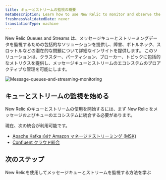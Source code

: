 ```yaml
---
title: キューとストリームの監視の概要
metaDescription: Learn how to use New Relic to monitor and observe the performance of your Kafka message queues and streaming data.
freshnessValidatedDate: never
translationType: machine
---
```


New Relic Queues and Streams は、メッセージキューとストリーミングデータを監視するための包括的なソリューションを提供し、障害、ボトルネック、スロットルなどの潜在的な問題について詳細なインサイトを提供します。 このソリューションは、クラスター、パーティション、ブローカー、トピックに包括的なメトリクスを提供し、メッセージキューとストリームのエコシステムのプロアクティブな管理を可能にします。

<img title="Message-queues-and-streaming-monitoring" alt="Message-queues-and-streaming-monitoring" src="/images/kafka-monitoring.webp" />

## キューとストリームの監視を始める

New Relic のキューとストリームの使用を開始するには、まず New Relic をメッセージおよびキューのエコシステムに統合する必要があります。

現在、次の統合が利用可能です。

* [Apache Kafka 向け Amazon マネージドストリーミング (MSK)](/docs/message-queues-streaming/installation/aws-managed-kafka-msk-integration)
* [Confluent クラウド統合](/docs/message-queues-streaming/installation/confluent-cloud-integration)

## 次のステップ

<DocTiles>
  <DocTile title="データとUI" path="/docs/message-queues-streaming/ui-data/understand-ui">
    New Relicを使用してメッセージキューとストリームを監視する方法を学ぶ
  </DocTile>
</DocTiles>